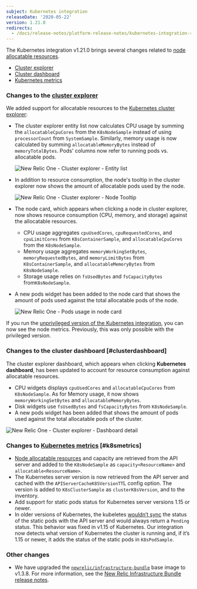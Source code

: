 ```yaml
---
subject: Kubernetes integration
releaseDate: '2020-05-22'
version: 1.21.0
redirects:
  - /docs/release-notes/platform-release-notes/kubernetes-integration-release-notes/new-relic-integration-kubernetes-1210
---
```






The Kubernetes integration v1.21.0 brings several changes related to [node allocatable resources](https://kubernetes.io/docs/tasks/administer-cluster/reserve-compute-resources/#node-allocatable).

* [Cluster explorer](#clusterexplorer)
* [Cluster dashboard](#clusterdashboard)
* [Kubernetes metrics](#k8smetrics)

### Changes to the [cluster explorer](/docs/integrations/kubernetes-integration/understand-use-data/kubernetes-cluster-explorer)

We added support for allocatable resources to the [Kubernetes cluster explorer](/docs/integrations/kubernetes-integration/cluster-explorer/kubernetes-cluster-explorer):

* The cluster explorer entity list now calculates CPU usage by summing the `allocatableCpuCores` from the `K8sNodeSample` instead of using `processorCount` from `SystemSample`. Similarly, memory usage is now calculated by summing `allocatableMemoryBytes` instead of `memoryTotalBytes`. Pods' columns now refer to running pods vs. allocatable pods.

  <img
    title="New Relic One - Cluster explorer - Entity list"
    alt="New Relic One - Cluster explorer - Entity list"
    src={nr1ClusterExplorerEntityList}
  />
* In addition to resource consumption, the node's tooltip in the cluster explorer now shows the amount of allocatable pods used by the node.

  <img
    title="New Relic One - Cluster explorer - Node Tooltip"
    alt="New Relic One - Cluster explorer - Node Tooltip"
    src={nr1ClusterExplorerNodeTooltip}
  />
* The node card, which appears when clicking a node in cluster explorer, now shows resource consumption (CPU, memory, and storage) against the allocatable resources.
  * CPU usage aggregates `cpuUsedCores`, `cpuRequestedCores`, and `cpuLimitCores` from `K8sContainerSample`, and `allocatableCpuCores` from the `K8sNodeSample`.
  * Memory usage aggregates `memoryWorkingSetBytes`, `memoryRequestedBytes`, and `memoryLimitBytes` from `K8sContainerSample`, and `allocatableMemoryBytes` from `K8sNodeSample`.
  * Storage usage relies on `fsUsedBytes` and `fsCapacityBytes` from`K8sNodeSample`.
* A new pods widget has been added to the node card that shows the amount of pods used against the total allocatable pods of the node.

  <img
    title="New Relic One - Pods usage in node card"
    alt="New Relic One - Pods usage in node card"
    src={nodeCardPodsWidget0}
  />

If you run the [unprivileged version of the Kubernetes integration](/docs/integrations/kubernetes-integration/installation/kubernetes-installation-configuration#unprivileged), you can now see the node metrics. Previously, this was only possible with the privileged version.

### Changes to the cluster dashboard [#clusterdashboard]

The cluster explorer dashboard, which appears when clicking **Kubernetes dashboard**, has been updated to account for resource consumption against allocatable resources.

* CPU widgets displays `cpuUsedCores` and `allocatableCpuCores` from `K8sNodeSample`. As for Memory usage, it now shows `memoryWorkingSetBytes` and `allocatableMemoryBytes`.
* Disk widgets use `fsUsedBytes` and `fsCapacityBytes` from `K8sNodeSample`.
* A new pods widget has been added that shows the amount of pods used against the total allocatable pods of the cluster.

<img
  title="New Relic One - Cluster explorer - Dashboard detail"
  alt="New Relic One - Cluster explorer - Dashboard detail"
  src={k8SClusterDashboardDetails}
/>

### Changes to [Kubernetes metrics](/docs/integrations/kubernetes-integration/understand-use-data/understand-use-data) [#k8smetrics]

* [Node allocatable resources](https://kubernetes.io/docs/tasks/administer-cluster/reserve-compute-resources/#node-allocatable) and capacity are retrieved from the API server and added to the `K8sNodeSample` as `capacity<ResourceName>` and `allocatable<ResourceName>`.
* The Kubernetes server version is now retrieved from the API server and cached with the `APIServerCacheK8SVersionTT`L config option. The version is added to `K8sClusterSample` as `clusterK8sVersion`, and to the inventory.
* Add support for static pods status for Kubernetes server versions 1.15 or newer.
* In older versions of Kubernetes, the kubeletes [wouldn’t sync](https://github.com/kubernetes/kubernetes/pull/77661) the status of the static pods with the API server and would always return a `Pending` status. This behavior was fixed in v1.15 of Kubernetes. Our integration now detects what version of Kubernetes the cluster is running and, if it’s 1.15 or newer, it adds the status of the static pods in `K8sPodSample`.

### Other changes

* We have upgraded the [`newrelic/infrastructure-bundle`](https://github.com/newrelic/infrastructure-bundle) base image to v1.3.8. For more information, see the [New Relic Infrastructure Bundle release notes](https://github.com/newrelic/infrastructure-bundle/releases/tag/1.3.8).
